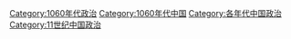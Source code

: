 [[Category:1060年代政治|Category:1060年代政治]]
[[Category:1060年代中国|Category:1060年代中国]]
[[Category:各年代中国政治|Category:各年代中国政治]]
[[Category:11世纪中国政治|Category:11世纪中国政治]]